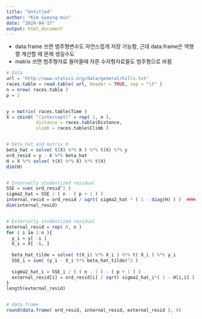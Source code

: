 ```yaml
---
title: "Untitled"
author: "Kim Gyeong-min"
date: "2024-04-17"
output: html_document
---
```

* data.frame 쓰면 범주형변수도 자연스럽게 저장 가능함, 근데 data.frame은 역행렬 계산할 때 문제 생길수도
* matrix 쓰면 범주형자료 들어올때 자른 수자형자료들도 범주형으로 바뀜

```r
# Data
url = 'http://www.statsci.org/data/general/hills.txt'
races.table = read.table( url, header = TRUE, sep = "\t" )
n = nrow( races.table )
p = 2


y = matrix( races.table$Time )
X = cbind( "(intercept)" = rep( 1, n ),     
           distance = races.table$Distance, 
           climb = races.table$Climb )      


# beta_hat and matrix H
beta_hat = solve( t(X) %*% X ) %*% t(X) %*% y 
ord_resid = y - X %*% beta_hat
H = X %*% solve( t(X) %*% X) %*% t(X)
dim(H)


# Internally studentized residual
SSE = sum( ord_resid^2 )
sigma2_hat = SSE / ( n - ( p + 1 ) )
internal_resid = ord_resid / sqrt( sigma2_hat * ( 1 - diag(H) ) )  #### 벡터의 몫은 원소별로 해줌
dim(internal_resid)


# Externally studentized residual
external_resid = rep( 0, n ) 
for ( i in 1:n ){
  y_i = y[ -i ]
  X_i = X[ -i, ]
  
  beta_hat_tilde = solve( t(X_i) %*% X_i ) %*% t( X_i ) %*% y_i
  SSE_i = sum( (y_i - X_i %*% beta_hat_tilde)^2 )
  
  sigma2_hat_i = SSE_i / ( ( n - 1 ) - ( p + 1 ) )
  external_resid[i] = ord_resid[i] / sqrt( sigma2_hat_i*( 1 - H[i,i] ) )
}
length(external_resid)


# data.frame
round(data.frame( ord_resid, internal_resid, external_resid ), 4)
```


```r

```





















